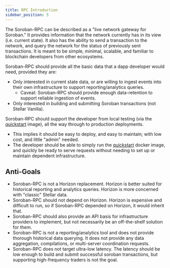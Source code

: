 ```yaml
---
title: RPC Introduction
sidebar_position: 5
---
```


The Soroban-RPC can be described as a "live network gateway for Soroban." It provides information that the network currently has in its view (i.e. current state). It also has the ability to send a transaction to the network, and query the network for the status of previously sent transactions. It is meant to be simple, minimal, scalable, and familiar to blockchain developers from other ecosystems.

Soroban-RPC should provide all the basic data that a dapp developer would need, provided they are:

- Only interested in current state data, or are willing to ingest events into their own infrastructure to support reporting/analytics queries.
  - Caveat: Soroban-RPC should provide enough data-retention to support reliable ingestion of events.
- Only interested in building and submitting Soroban transactions (not Stellar Vanilla).

Soroban-RPC should support the developer from local testing (via the [quickstart] image), all the way through to production deployments.

- This implies it should be easy to deploy, and easy to maintain; with low cost, and little "admin" needed.
- The developer should be able to simply run the [quickstart] docker image, and quickly be ready to serve requests without needing to set up or maintain dependent infrastructure.

## Anti-Goals

- Soroban-RPC is not a Horizon replacement. Horizon is better suited for historical reporting and analytics queries. Horizon is more concerned with "classic" Stellar data.
- Soroban-RPC should not depend on Horizon. Horizon is expensive and difficult to run, so if Soroban-RPC depended on Horizon, it would inherit that.
- Soroban-RPC should also provide an API basis for infrastructure providers to implement, but not necessarily be an off-the-shelf solution for them.
- Soroban-RPC is not a reporting/analytics tool and does not provide thorough historical data querying. It does not provide any data aggregation, compilations, or multi-server coordination requests.
- Soroban-RPC does not target ultra-low latency. The latency should be low enough to build and submit successful soroban transactions, but supporting high-frequency traders is not the goal.

[quickstart]: https://github.com/stellar/quickstart

